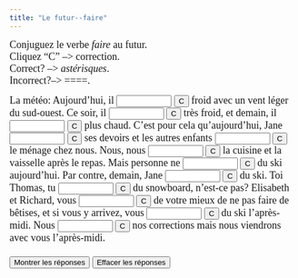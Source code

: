 ```yaml
---
title: "Le futur--faire"
---
```


<p align=left><font face="Garamond" size="4">Conjuguez le verbe *faire* 
        au futur.<br>
        Cliquez "C" --&gt; correction.<br>
        Correct? --&gt; *astérisques*. <br>
        Incorrect?--&gt; ====.</font><font face="Garamond" size="4"><br>
        </font> </p>

 <form action="" method=post>
              <font face="Garamond" size="4"> La météo: Aujourd'hui, il 
              <input size=9 
      name=item1>
              <input onClick="dasher(form.item1, 'fera')" type=button value=C name=Button>
              froid avec un vent léger du sud-ouest. Ce soir, il 
              <input size=9 
      name=item2>
              <input onClick="dasher(form.item2, 'fera')" type=button value=C name=Button>
              très froid, et demain, il 
              <input size=9 name=item3>
              <input onClick="dasher(form.item3, 'fera')" type=button value=C name=Button>
              plus chaud. C'est pour cela qu'aujourd'hui, Jane 
              <input size=9 name=item4>
              <input onClick="dasher(form.item4, 'fera')" type=button value=C name=Button>
              ses devoirs et les autres enfants 
              <input size=9 name=item5>
              <input onClick="dasher(form.item5, 'feront')" type=button value=C name=Button>
              le ménage chez nous. Nous, nous 
              <input size=9 name=item6>
              <input onClick="dasher(form.item6, 'ferons')" type=button value=C name=Button>
              la cuisine et la vaisselle après le repas. Mais personne ne 
              <input size=9 
      name=item7>
              <input onClick="dasher(form.item7, 'fera')" type=button value=C name=Button>
              du ski aujourd'hui. Par contre, demain, Jane 
              <input size=9 name=item8>
              <input onClick="dasher(form.item8, 'fera')" type=button value=C name=Button>
              du ski. Toi Thomas, tu 
              <input size=9 name=item9>
              <input onClick="dasher(form.item9, 'feras')" type=button value=C name=Button>
              du snowboard, n'est-ce pas? Elisabeth et Richard, vous 
              <input size=9 
      name=item10>
              <input onClick="dasher(form.item10, 'ferez')" type=button value=C name=Button>
              de votre mieux de ne pas faire de bêtises, et si vous y arrivez, 
              vous 
              <input size=9 name=item11>
              <input onClick="dasher(form.item11, 'ferez')" type=button value=C name=Button>
              du ski l'après-midi. Nous 
              <input size=9 name=item12>
              <input onClick="dasher(form.item12, 'ferons')" type=button value=C name=Button>
              nos corrections mais nous viendrons avec vous l'après-midi. <br>
              <br>
              <input onClick="form.item1.value='fera';form.item2.value='fera';form.item3.value='fera';form.item4.value='fera';form.item5.value='feront';form.item6.value='ferons';form.item7.value='fera';form.item8.value='fera';form.item9.value='feras';form.item10.value='ferez';form.item11.value='ferez';form.item12.value='ferons';" type=button value="Montrer les r&eacute;ponses" name=Button>
              <input onClick="form.item1.value='';form.item2.value='';form.item3.value='';form.item4.value='';form.item5.value='';form.item6.value='';form.item7.value='';form.item8.value='';form.item9.value='';form.item10.value='';form.item11.value='';form.item12.value='';" type=button value="Effacer les r&eacute;ponses" name=Button>
              </font> 
            </form>

<SCRIPT Language="JavaScript">
//  This code is based on George Mitrevski's original CLOZE code.  
//  Dennie Hoopingarner modified it to provide more detailed feedback about the user's responses, 
//  in a manner similar to the Dasher program.
//  You are welcome to use and modify this code, but please give credit where credit is due. 
//  Dennie Hoopingarner, Michigan State University  hooping4@msu.edu
//  Content by: Alison Murray Levine, University of Virginia, alevine@virginia.edu, 
function dasher(Student, Correct) {
var studentAnswer = Student.value;
var correctAnswer = Correct;
result = ""
for (var c = 0; c< correctAnswer.length; c ++) {
	var CorrectX = correctAnswer.charAt(c);
	var StudentX = studentAnswer.charAt(c);
	if (CorrectX == StudentX) {
	result = result + CorrectX;
	}
	else {
	result = result +  "=";
	}
}
Student.value = result;
    if (studentAnswer == correctAnswer){
    Student.value = "*" + studentAnswer + "*";
    }
}

<!-- done hiding --></SCRIPT>